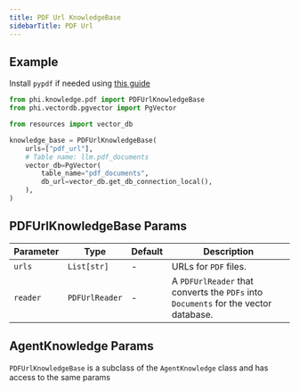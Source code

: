 ```yaml
---
title: PDF Url KnowledgeBase
sidebarTitle: PDF Url
---
```


## Example

<Note>

Install `pypdf` if needed using [this guide](/how-to/install)

</Note>

```python knowledge_base.py
from phi.knowledge.pdf import PDFUrlKnowledgeBase
from phi.vectordb.pgvector import PgVector

from resources import vector_db

knowledge_base = PDFUrlKnowledgeBase(
    urls=["pdf_url"],
    # Table name: llm.pdf_documents
    vector_db=PgVector(
        table_name="pdf_documents",
        db_url=vector_db.get_db_connection_local(),
    ),
)
```

## PDFUrlKnowledgeBase Params

| Parameter | Type | Default | Description |
| --- | --- | --- | --- |
| `urls` | `List[str]` | - | URLs for `PDF` files. |
| `reader` | `PDFUrlReader` | - | A `PDFUrlReader` that converts the `PDFs` into `Documents` for the vector database. |

## AgentKnowledge Params

`PDFUrlKnowledgeBase` is a subclass of the `AgentKnowledge` class and has access to the same params

<Snippet file="kb-base-reference.mdx" />
